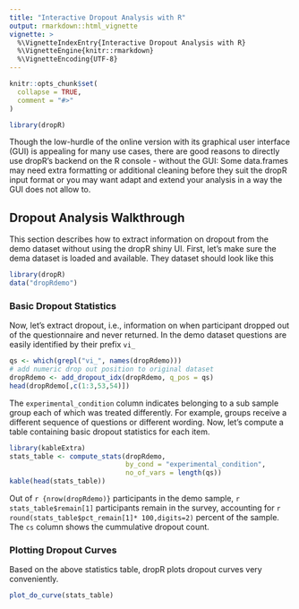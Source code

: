 ```yaml
---
title: "Interactive Dropout Analysis with R"
output: rmarkdown::html_vignette
vignette: >
  %\VignetteIndexEntry{Interactive Dropout Analysis with R}
  %\VignetteEngine{knitr::rmarkdown}
  %\VignetteEncoding{UTF-8}
---
```


```r
knitr::opts_chunk$set(
  collapse = TRUE,
  comment = "#>"
)
```

```r
library(dropR)
```

Though the low-hurdle of the online version with its graphical user interface (GUI)
is appealing for many use cases, there are good reasons to directly use dropR's backend on the R console - without the GUI: Some data.frames may need extra formatting or additional cleaning before they suit the dropR input format or you may want adapt and extend your analysis in a way the GUI does not allow to. 


## Dropout Analysis Walkthrough

This section describes how to extract information on dropout from the demo dataset without using the dropR shiny UI. First, let's make sure the dema dataset is 
loaded and available. They dataset should look like this

```r
library(dropR)
data("dropRdemo")
```


### Basic Dropout Statistics

Now, let's extract dropout, i.e., information on when participant dropped out of the questionnaire and never returned. In the demo dataset questions are easily identified by their prefix `vi_`

```r
qs <- which(grepl("vi_", names(dropRdemo)))
# add numeric drop out position to original dataset
dropRdemo <- add_dropout_idx(dropRdemo, q_pos = qs)
head(dropRdemo[,c(1:3,53,54)])
```

The `experimental_condition` column indicates belonging to a sub sample group each of which was treated differently. For example, groups receive a different sequence of questions or different wording. Now, let's compute a table containing basic dropout statistics for each item.



```r
library(kableExtra)
stats_table <- compute_stats(dropRdemo,
                             by_cond = "experimental_condition",
                             no_of_vars = length(qs))
kable(head(stats_table))
```

Out of `r {nrow(dropRdemo)}` participants in the demo sample, `r stats_table$remain[1]` participants remain in the survey, accounting for `r round(stats_table$pct_remain[1]* 100,digits=2)` percent of the sample.
The `cs` column shows the cummulative dropout count.


### Plotting Dropout Curves

Based on the above statistics table, dropR plots dropout curves very conveniently.

```r
plot_do_curve(stats_table)

```

